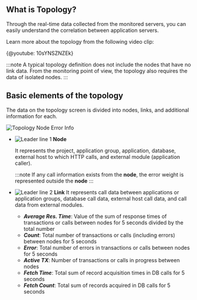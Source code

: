 ## What is Topology?

Through the real-time data collected from the monitored servers, you can easily understand the correlation between application servers.

Learn more about the topology from the following video clip:

{@youtube: 10sYNSZNZEk}

:::note
A typical topology definition does not include the nodes that have no link data. From the monitoring point of view, the topology also requires the data of isolated nodes.
:::

## Basic elements of the topology

The data on the topology screen is divided into nodes, links, and additional information for each.

![Topology Node Error Info](/img/topology-element.png)

-   ![Leader line 1](/img/number-01.png) **Node** 

    It represents the project, application group, application, database, external host to which HTTP calls, and external module (application caller).

    :::note
    If any call information exists from the **node**, the error weight is represented outside the **node**
    :::

-   ![Leader line 2](/img/number-02.png) **Link**
    It represents call data between applications or application groups, database call data, external host call data, and call data from external modules.
    -   **_Average Res. Time_**: Value of the sum of response times of transactions or calls between nodes for 5 seconds divided by the total number
    -   **_Count_**: Total number of transactions or calls (including errors) between nodes for 5 seconds
    -   **_Error_**: Total number of errors in transactions or calls between nodes for 5 seconds
    -   **_Active TX_**: Number of transactions or calls in progress between nodes
    -   **_Fetch Time_**: Total sum of record acquisition times in DB calls for 5 seconds
    -   **_Fetch Count_**: Total sum of records acquired in DB calls for 5 seconds
